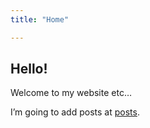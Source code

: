 ```yaml
---
title: "Home"

---
```


## Hello!

Welcome to my website etc...


I'm going to add posts at [posts](./posts/).